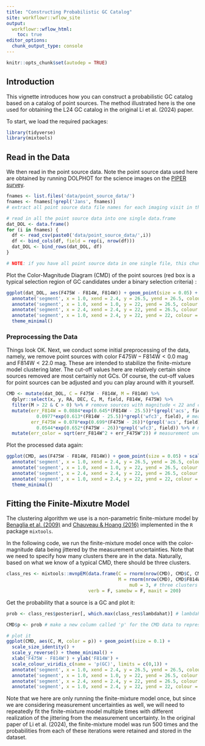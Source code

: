 ```yaml
---
title: "Constructing Probabilistic GC Catalog"
site: workflowr::wflow_site
output:
  workflowr::wflow_html:
    toc: true
editor_options:
  chunk_output_type: console
---
```


```r
knitr::opts_chunk$set(autodep = TRUE)
```


## Introduction

This vignette introduces how you can construct a probabilistic GC catalog based on a catalog of point sources. The method illustrated here is the one used for obtaining the L24 GC catalog in the original Li et al. (2024) paper.

To start, we load the required packages:

```r
library(tidyverse)
library(mixtools)
```

## Read in the Data

We then read in the point source data. Note the point source data used here are obtained by running DOLPHOT for the science images on the [PIPER survey](https://iopscience.iop.org/article/10.3847/1538-4357/ab6992).

```r
fnames <- list.files('data/point_source_data/')
fnames <- fnames[!grepl('Jans', fnames)]
# extract all point source data file names for each imaging visit in the PIPER survey.

# read in all the point source data into one single data.frame
dat_DOL <- data.frame()
for (i in fnames) {
  df <- read_csv(paste0('data/point_source_data/',i))
  df <- bind_cols(df, field = rep(i, nrow(df)))
  dat_DOL <- bind_rows(dat_DOL, df)
}

# NOTE: if you have all point source data in one single file, this chunk of code is not required.
```

Plot the Color-Magnitude Diagram (CMD) of the point sources (red box is a typical selection region of GC candidates under a binary selection criteria) :

```r
ggplot(dat_DOL, aes(F475W - F814W, F814W)) + geom_point(size = 0.05) + scale_y_reverse() +
  annotate('segment', x = 1.0, xend = 2.4, y = 26.5, yend = 26.5, colour = 'red') +
  annotate('segment', x = 1.0, xend = 1.0, y = 22, yend = 26.5, colour = 'red') +
  annotate('segment', x = 2.4, xend = 2.4, y = 22, yend = 26.5, colour = 'red') +
  annotate('segment', x = 1.0, xend = 2.4, y = 22, yend = 22, colour = 'red') +
  theme_minimal()
```

### Preprocessing the Data

Things look OK. Next, we conduct some initial preprocessing of the data, namely, we remove point sources with color $\mathrm{F475W} - \mathrm{F814W} < 0.0~\mathrm{mag}$ and $\mathrm{F814W} < 22.0~\mathrm{mag}$. These are intended to stabilize the finite-mixture model clustering later. The cut-off values here are relatively certain since sources removed are most certainly not GCs. Of course, the cut-off values for point sources can be adjusted and you can play around with it yourself.

```r
CMD <- mutate(dat_DOL, C = F475W - F814W, M = F814W) %>%
  dplyr::select(x, y, RA, DEC, C, M, field, F814W, F475W) %>%
  filter(M > 22 & C > 0) %>% # remove sources with magnitude < 22 and color < 0.
  mutate(err_F814W = 0.0884*exp(0.645*(F814W - 25.5))*(grepl('acs', field)) + 
           0.0977*exp(0.613*(F814W - 25.5))*grepl('wfc3', field), # measurement uncertainties for F814W
         err_F475W = 0.078*exp(0.699*(F475W - 26))*(grepl('acs', field)) + 
           0.0544*exp(0.652*(F475W - 26))*grepl('wfc3', field)) %>% # measurement uncertainties for F475W
  mutate(err_color = sqrt(err_F814W^2 + err_F475W^2)) # measurement uncertainties for colors
```


Plot the processed data again:

```r
ggplot(CMD, aes(F475W - F814W, F814W)) + geom_point(size = 0.05) + scale_y_reverse() +
  annotate('segment', x = 1.0, xend = 2.4, y = 26.5, yend = 26.5, colour = 'red') +
  annotate('segment', x = 1.0, xend = 1.0, y = 22, yend = 26.5, colour = 'red') +
  annotate('segment', x = 2.4, xend = 2.4, y = 22, yend = 26.5, colour = 'red') +
  annotate('segment', x = 1.0, xend = 2.4, y = 22, yend = 22, colour = 'red') +
  theme_minimal()
```

## Fitting the Finite-Mixutre Model

The clustering algorithm we use is a non-parametric finite-mixture model by [Benaglia et al. (2009)](https://www.tandfonline.com/doi/abs/10.1198/jcgs.2009.07175) and [Chauveau & Hoang (2016)](https://www.sciencedirect.com/science/article/abs/pii/S0167947316300925?via%3Dihub) implemented in the `R` package `mixtools`. 

In the following code, we run the finite-mixture model once with the color-magnitude data being jittered by the measurement uncertainties. Note that we need to specify how many clusters there are in the data. Naturally, based on what we know of a typical CMD, there should be three clusters.

```r
class_res <- mixtools::mvnpEM(data.frame(C = rnorm(nrow(CMD), CMD$C, CMD$err_color), 
                                         M = rnorm(nrow(CMD), CMD$F814W, CMD$err_F814W)), # jitter the color-magnitude data
                                             mu0 = 3, # three clusters
                              verb = F, samebw = F, maxit = 200)
```

Get the probability that a source is a GC and plot it:

```r
prob <- class_res$posterior[, which.max(class_res$lambdahat)] # lambdahat is a vector containing the proportion of the sources in each of the three cluster. In this dataset, the GC cluser has the highest proportion. If using other dataset, this has to be changed accordingly.

CMD$p <- prob # make a new column called 'p' for the CMD data to represent the probability

# plot it
ggplot(CMD, aes(C, M, color = p)) + geom_point(size = 0.1) +
  scale_size_identity() +
  scale_y_reverse() + theme_minimal() +
  xlab('F475W - F814W') + ylab('F814W') +
  scale_colour_viridis_c(name = 'p(GC)', limits = c(0,1)) +
  annotate('segment', x = 1.0, xend = 2.4, y = 26.5, yend = 26.5, colour = 'red') +
  annotate('segment', x = 1.0, xend = 1.0, y = 22, yend = 26.5, colour = 'red') +
  annotate('segment', x = 2.4, xend = 2.4, y = 22, yend = 26.5, colour = 'red') +
  annotate('segment', x = 1.0, xend = 2.4, y = 22, yend = 22, colour = 'red') 
```


Note that we here are only running the finite-mixture model once, but since we are considering measurement uncertainties as well, we will need to repeatedly fit the finite-mixture model multiple times with different realization of the jittering from the measurement uncertainty. In the original paper of Li et al. (2024), the finite-mixture model was run 500 times and the probabilities from each of these iterations were retained and stored in the dataset.










